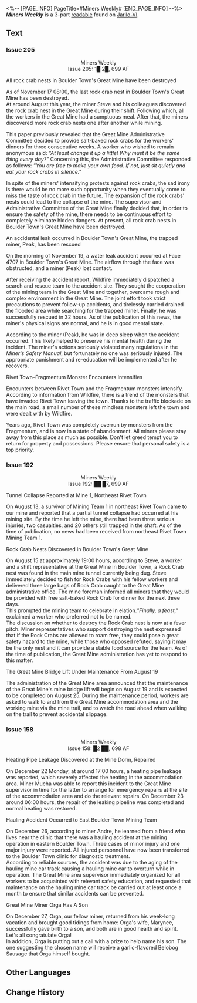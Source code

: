 <%-- [PAGE_INFO]
PageTitle=#Miners Weekly#
[END_PAGE_INFO] --%>
{{Readable Infobox
|id           = 010
|partIds      = 190110;190212;190213
|title        = ''Miners Weekly''
|image        = Item Jarilo-VI Readable 2.png
|world        = Jarilo-VI
|parts        = 3
|author       = <!--to be added-->
|description  = An ad hoc tabloid made by the mine's supervisor. It details important news regarding production and activities in the mine.
|part1        = Issue 205
|source1      = {{cx|Source missing}}
|part2        = Issue 192
|source2      = {{cx|Source missing}}
|part3        = Issue 158
|source3      = {{cx|Source missing}}
|characters   = 
|factions     = 
}}
'''''Miners Weekly''''' is a 3-part [[readable]] found on [[Jarilo-VI]].
<!--
==Location==
{{Map Embed|<map name>|<marker id>}}
-->
==Text==
===Issue 205===
<div align="center">Miners Weekly<br />
Issue 205: 1█ 2█, 699 AF</div>


All rock crab nests in Boulder Town's Great Mine have been destroyed

As of November 17 08:00, the last rock crab nest in Boulder Town's Great Mine has been destroyed.<br />
At around August this year, the miner Steve and his colleagues discovered the rock crab nest in the Great Mine during their shift. Following which, all the workers in the Great Mine had a sumptuous meal. After that, the miners discovered more rock crab nests one after another while mining.

This paper previously revealed that the Great Mine Administrative Committee decided to provide salt-baked rock crabs for the workers' dinners for three consecutive weeks. A worker who wished to remain anonymous said: ''"At least change it up a little! Why must it be the same thing every day?"'' Concerning this, the Administrative Committee responded as follows: ''"You are free to make your own food. If not, just sit quietly and eat your rock crabs in silence."''

In spite of the miners' intensifying protests against rock crabs, the sad irony is there would be no more such opportunity when they eventually come to miss the taste of rock crab in the future. The expansion of the rock crabs' nests could lead to the collapse of the mine. The supervisor and Administrative Committee of the Great Mine finally decided that, in order to ensure the safety of the mine, there needs to be continuous effort to completely eliminate hidden dangers. At present, all rock crab nests in Boulder Town's Great Mine have been destroyed.

An accidental leak occurred in Boulder Town's Great Mine, the trapped miner, Peak, has been rescued

On the morning of November 19, a water leak accident occurred at Face 4707 in Boulder Town's Great Mine. The airflow through the face was obstructed, and a miner (Peak) lost contact.

After receiving the accident report, Wildfire immediately dispatched a search and rescue team to the accident site. They sought the cooperation of the mining team in the Great Mine and together, overcame rough and complex environment in the Great Mine. The joint effort took strict precautions to prevent follow-up accidents, and tirelessly carried drained the flooded area while searching for the trapped miner. Finally, he was successfully rescued in 32 hours. As of the publication of this news, the miner's physical signs are normal, and he is in good mental state.

According to the miner (Peak), he was in deep sleep when the accident occurred. This likely helped to preserve his mental health during the incident. The miner's actions seriously violated many regulations in the ''Miner's Safety Manual'', but fortunately no one was seriously injured. The appropriate punishment and re-education will be implemented after he recovers.

Rivet Town–Fragmentum Monster Encounters Intensifies

Encounters between Rivet Town and the Fragmentum monsters intensify. According to information from Wildfire, there is a trend of the monsters that have invaded Rivet Town leaving the town. Thanks to the traffic blockade on the main road, a small number of these mindless monsters left the town and were dealt with by Wildfire.

Years ago, Rivet Town was completely overrun by monsters from the Fragmentum, and is now in a state of abandonment. All miners please stay away from this place as much as possible. Don't let greed tempt you to return for property and possessions. Please ensure that personal safety is a top priority.

===Issue 192===
<div align="center">Miners Weekly<br />
Issue 192: ██ █7, 699 AF</div>


Tunnel Collapse Reported at Mine 1, Northeast Rivet Town

On August 13, a survivor of Mining Team 1 in northeast Rivet Town came to our mine and reported that a partial tunnel collapse had occurred at his mining site. By the time he left the mine, there had been three serious injuries, two casualties, and 20 others still trapped in the shaft. As of the time of publication, no news had been received from northeast Rivet Town Mining Team 1.


Rock Crab Nests Discovered in Boulder Town's Great Mine

On August 15 at approximately 19:00 hours, according to Steve, a worker and a shift representative at the Great Mine in Boulder Town, a Rock Crab nest was found in the main mine tunnel currently being dug. Steve immediately decided to fish for Rock Crabs with his fellow workers and delivered three large bags of Rock Crab caught to the Great Mine administrative office. The mine foreman informed all miners that they would be provided with free salt-baked Rock Crab for dinner for the next three days.<br />
This prompted the mining team to celebrate in elation.''"Finally, a feast,"'' exclaimed a worker who preferred not to be named.<br />
The discussion on whether to destroy the Rock Crab nest is now at a fever pitch. Miner representatives who support destroying the nest expressed that if the Rock Crabs are allowed to roam free, they could pose a great safety hazard to the mine, while those who opposed refuted, saying it may be the only nest and it can provide a stable food source for the team. As of the time of publication, the Great Mine administration has yet to respond to this matter.


The Great Mine Bridge Lift Under Maintenance From August 19

The administration of the Great Mine area announced that the maintenance of the Great Mine's mine bridge lift will begin on August 19 and is expected to be completed on August 25. During the maintenance period, workers are asked to walk to and from the Great Mine accommodation area and the working mine via the mine trail, and to watch the road ahead when walking on the trail to prevent accidental slippage.

===Issue 158===
<div align="center">Miners Weekly<br />
Issue 158: █2 ██, 698 AF</div>


Heating Pipe Leakage Discovered at the Mine Dorm, Repaired

On December 22 Monday, at around 17:00 hours, a heating pipe leakage was reported, which severely affected the heating in the accommodation area. Miner Mucha was able to report this incident to the Great Mine supervisor in time for the latter to arrange for emergency repairs at the site of the accommodation area and do the relevant repairs. On December 23 around 06:00 hours, the repair of the leaking pipeline was completed and normal heating was restored.


Hauling Accident Occurred to East Boulder Town Mining Team

On December 26, according to miner Andre, he learned from a friend who lives near the clinic that there was a hauling accident at the mining operation in eastern Boulder Town. Three cases of minor injury and one major injury were reported. All injured personnel have now been transferred to the Boulder Town clinic for diagnostic treatment. <br />According to reliable sources, the accident was due to the aging of the hauling mine car track causing a hauling mine car to overturn while in operation. The Great Mine area supervisor immediately organized for all workers to be acquainted with relevant safety education, and requested that maintenance on the hauling mine car track be carried out at least once a month to ensure that similar accidents can be prevented.


Great Mine Miner Orga Has A Son

On December 27, Orga, our fellow miner, returned from his week-long vacation and brought good tidings from home: Orga's wife, Marynee, successfully gave birth to a son, and both are in good health and spirit. Let's all congratulate Orga!<br />
In addition, Orga is putting out a call with a prize to help name his son. The one suggesting the chosen name will receive a garlic-flavored Belobog Sausage that Orga himself bought.

<!--
==Trivia==
* 
-->
==Other Languages==
{{Other Languages
|en   = ''Miners Weekly''
|zhs  = 《矿工每周报》
|zht  = 《礦工每週報》
|ja   = 『鉱区ウィークリー』
|ko   = ≪광부 주간신문≫
|es   = «Semanario minero»
|fr   = ''Mineur hebdo''
|ru   = Еженедельник шахтёра
|th   = "การทำเหมืองประจำสัปดาห์"
|vi   = "Tuần Báo Thợ Mỏ"
|de   = „Bergarbeiter Wochenausgabe“
|id   = "Tabloid Mingguan Penambang"
|pt   = "Minerador Semanal"
}}

==Change History==
{{Change History|1.0}}